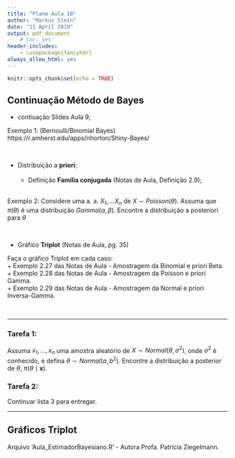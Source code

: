 ```yaml
---
title: "Plano Aula 10"
author: "Markus Stein"
date: "11 April 2019"
output: pdf_document
    # toc: yes
header-includes:
    - \usepackage{fancyhdr}
always_allow_html: yes
---
```

\addtolength{\headheight}{1.0cm} 
\pagestyle{fancyplain} 
\rhead{\includegraphics[height=1.5cm]{/home/markus/Downloads/Logo-40-anos-estatistica.png}} 
\lhead{\includegraphics[height=1.5cm]{/home/markus/Downloads/logoIME60.jpg}} 
\chead{UNIVERSIDADE FEDERAL DO RIO GRANDE DO SUL \\
INSTITUTO DE MATEMÁTICA E ESTATÍSTICA \\
DEPARTAMENTO DE ESTATÍSTICA \\
\vspace{0.3cm}
MAT02023 - INFERÊNCIA A - 2019/1
}
\renewcommand{\headrulewidth}{0pt} 


```r
knitr::opts_chunk$set(echo = TRUE)
```

## Continuação Método de Bayes
* contiuação Slides Aula 9;

Exemplo 1: (Bernoulli/Binomial Bayes) https://r.amherst.edu/apps/nhorton/Shiny-Bayes/  

&nbsp;

* Distribuição a **priori**;  
&nbsp;
    + Definição **Família conjugada** (Notas de Aula, Definição 2.9);  
&nbsp;

Exemplo 2: Considere uma a. a. $X_1, \ldots X_n$ de $X \sim Poisson(\theta)$. Assuma que $\pi(\theta)$ é uma distribuição $Gamma(\alpha, \beta)$. Encontre a distribuição a posteriori para $\theta$ 

&nbsp;

* Gráfico **Triplot** (Notas de Aula, pg. 35)   

Faça o gráfico Triplot em cada caso:   
    + Exemplo 2.27 das Notas de Aula - Amostragem da Binomial e priori Beta.  
    + Exemplo 2.28 das Notas de Aula - Amostragem da Poisson e priori Gamma.  
    + Exemplo 2.29 das Notas de Aula - Amostragem da Normal e priori Inversa-Gamma.  
    
&nbsp;


***

### Tarefa 1:
Assuma $x_1, \ldots, x_n$ uma amostra aleatório de $X \sim Normal(\theta, \sigma^2)$, onde $\sigma^2$ é conhecido, e defina $\theta \sim Normal(a, b^2)$. Encontre a distribuição a posterior de $\theta$, $\pi(\theta \mid \boldsymbol{x})$.

### Tarefa 2:
Continuar lista 3 para entregar.  

***


## Gráficos Triplot
Arquivo 'Aula_EstimadorBayesiano.R' - Autora Profa. Patrícia Ziegelmann.


